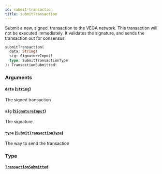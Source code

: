 ```yaml
---
id: submit-transaction
title: submitTransaction
---
```



Submit a new, signed, transaction to the VEGA network. This transaction will not be executed immediately.
It validates the signature, and sends the transaction out for consensus


```graphql
submitTransaction(
  data: String!
  sig: SignatureInput!
  type: SubmitTransactionType
): TransactionSubmitted!

```


### Arguments

#### `data` ([`String`](/docs/graphql/scalars/string))

The signed transaction


#### `sig` ([`SignatureInput`](/docs/graphql/inputs/signature-input))

The signature


#### `type` ([`SubmitTransactionType`](/docs/graphql/enums/submit-transaction-type))

The way to send the transaction


### Type

#### [`TransactionSubmitted`](/docs/graphql/objects/transaction-submitted) 






